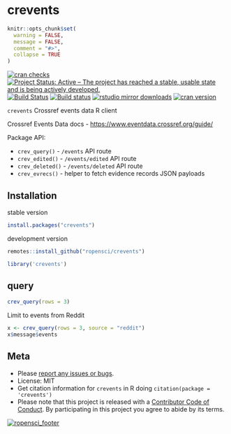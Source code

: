 crevents
========

```r
knitr::opts_chunk$set(
  warning = FALSE,
  message = FALSE,
  comment = "#>",
  collapse = TRUE
)
```

<!-- README.md is generated from README.Rmd. Please edit that file -->

[![cran checks](https://cranchecks.info/badges/worst/crevents)](https://cranchecks.info/pkgs/crevents)
[![Project Status: Active – The project has reached a stable, usable state and is being actively developed.](https://www.repostatus.org/badges/latest/active.svg)](https://www.repostatus.org/#active)
[![Build Status](https://travis-ci.org/ropensci/crevents.svg?branch=master)](https://travis-ci.org/ropensci/crevents)
[![Build status](https://ci.appveyor.com/api/projects/status/1a17vr2045iygx8f?svg=true)](https://ci.appveyor.com/project/sckott/crevents)
[![rstudio mirror downloads](https://cranlogs.r-pkg.org/badges/crevents)](https://github.com/metacran/cranlogs.app)
[![cran version](https://www.r-pkg.org/badges/version/crevents)](https://cran.r-project.org/package=crevents)

`crevents`  Crossref events data R client

Crossref Events Data docs - <https://www.eventdata.crossref.org/guide/>

Package API:

- `crev_query()` - `/events` API route
- `crev_edited()` - `/events/edited` API route
- `crev_deleted()` - `/events/deleted` API route
- `crev_evrecs()` - helper to fetch evidence records JSON payloads

## Installation

stable version

```r
install.packages("crevents")
```

development version

```r
remotes::install_github("ropensci/crevents")
```

```r
library('crevents')
```

## query

```r
crev_query(rows = 3)
```

Limit to events from Reddit

```r
x <- crev_query(rows = 3, source = "reddit")
x$message$events
```

## Meta

* Please [report any issues or bugs](https://github.com/ropensci/crevents/issues).
* License: MIT
* Get citation information for `crevents` in R doing `citation(package = 'crevents')`
* Please note that this project is released with a [Contributor Code of Conduct][coc]. By participating in this project you agree to abide by its terms.

[![ropensci_footer](https://ropensci.org/public_images/github_footer.png)](https://ropensci.org)

[coc]: https://github.com/ropensci/crevents/blob/master/CODE_OF_CONDUCT.md
